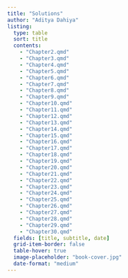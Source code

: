```yaml
---
title: "Solutions"
author: "Aditya Dahiya"
listing:
  type: table
  sort: title
  contents:
    - "Chapter2.qmd"
    - "Chapter3.qmd"
    - "Chapter4.qmd"
    - "Chapter5.qmd"
    - "Chapter6.qmd"
    - "Chapter7.qmd"
    - "Chapter8.qmd"
    - "Chapter9.qmd"
    - "Chapter10.qmd"
    - "Chapter11.qmd"
    - "Chapter12.qmd"
    - "Chapter13.qmd"
    - "Chapter14.qmd"
    - "Chapter15.qmd"
    - "Chapter16.qmd"
    - "Chapter17.qmd"
    - "Chapter18.qmd"
    - "Chapter19.qmd"
    - "Chapter20.qmd"
    - "Chapter21.qmd"
    - "Chapter22.qmd"
    - "Chapter23.qmd"
    - "Chapter24.qmd"
    - "Chapter25.qmd"
    - "Chapter26.qmd"
    - "Chapter27.qmd"
    - "Chapter28.qmd"
    - "Chapter29.qmd"
    - "Chapter30.qmd"
  fields: [title, subtitle, date]
  grid-item-border: false
  table-hover: true
  image-placeholder: "book-cover.jpg"
  date-format: "medium"
---
```

